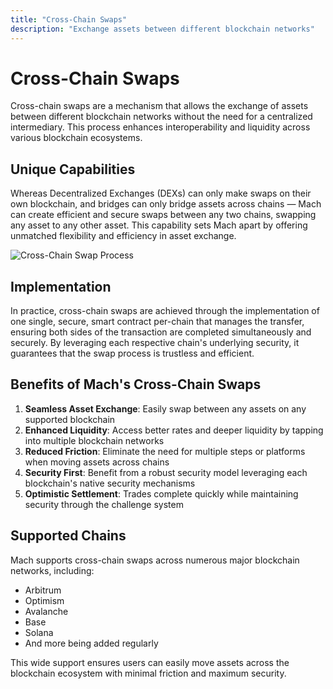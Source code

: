 ```yaml
---
title: "Cross-Chain Swaps"
description: "Exchange assets between different blockchain networks"
---
```


# Cross-Chain Swaps

Cross-chain swaps are a mechanism that allows the exchange of assets between different blockchain networks without the need for a centralized intermediary. This process enhances interoperability and liquidity across various blockchain ecosystems.

## Unique Capabilities

Whereas Decentralized Exchanges (DEXs) can only make swaps on their own blockchain, and bridges can only bridge assets across chains — Mach can create efficient and secure swaps between any two chains, swapping any asset to any other asset. This capability sets Mach apart by offering unmatched flexibility and efficiency in asset exchange.

![Cross-Chain Swap Process](https://docs.mach.exchange/~gitbook/image?url=https%3A%2F%2F2022487005-files.gitbook.io%2F%7E%2Ffiles%2Fv0%2Fb%2Fgitbook-x-prod.appspot.com%2Fo%2Fspaces%252FBAHWbUztTgbMK2A8fqqv%252Fuploads%252FUxuBqVR3sejU1m0TOPz3%252Fimage.png%3Falt%3Dmedia%26token%3Dcba6d022-cf66-4133-8e14-2d972bf87f1f&width=768&dpr=4&quality=100&sign=aca9fe1d&sv=2)

## Implementation

In practice, cross-chain swaps are achieved through the implementation of one single, secure, smart contract per-chain that manages the transfer, ensuring both sides of the transaction are completed simultaneously and securely. By leveraging each respective chain's underlying security, it guarantees that the swap process is trustless and efficient.

## Benefits of Mach's Cross-Chain Swaps

1. **Seamless Asset Exchange**: Easily swap between any assets on any supported blockchain
2. **Enhanced Liquidity**: Access better rates and deeper liquidity by tapping into multiple blockchain networks
3. **Reduced Friction**: Eliminate the need for multiple steps or platforms when moving assets across chains
4. **Security First**: Benefit from a robust security model leveraging each blockchain's native security mechanisms
5. **Optimistic Settlement**: Trades complete quickly while maintaining security through the challenge system

## Supported Chains

Mach supports cross-chain swaps across numerous major blockchain networks, including:

- Arbitrum
- Optimism
- Avalanche
- Base
- Solana
- And more being added regularly

This wide support ensures users can easily move assets across the blockchain ecosystem with minimal friction and maximum security.
